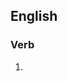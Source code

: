 ==English==

===Verb===
{{head|en|verb form}}

# {{present participle of|value bet|lang=en|nocat=1}}